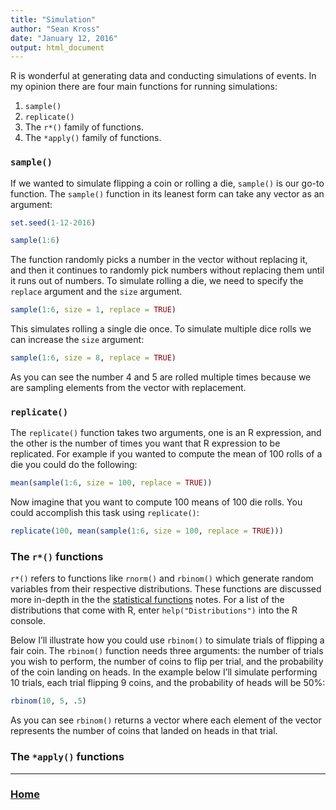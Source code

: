 ```yaml
---
title: "Simulation"
author: "Sean Kross"
date: "January 12, 2016"
output: html_document
---
```


R is wonderful at generating data and conducting simulations of events. In my
opinion there are four main functions for running simulations:

1. `sample()`
2. `replicate()`
3. The `r*()` family of functions.
4. The `*apply()` family of functions.

### `sample()`

If we wanted to simulate flipping a coin or rolling a die, `sample()` is our
go-to function. The `sample()` function in its leanest form can take any vector
as an argument:

```r
set.seed(1-12-2016)
```

```r
sample(1:6)
```

The function randomly picks a number in the vector without replacing it, and
then it continues to randomly pick numbers without replacing them until it
runs out of numbers. To simulate rolling a die, we need to specify the
`replace` argument and the `size` argument.

```r
sample(1:6, size = 1, replace = TRUE)
```

This simulates rolling a single die once. To simulate multiple dice rolls we can
increase the `size` argument:

```r
sample(1:6, size = 8, replace = TRUE)
```

As you can see the number 4 and 5 are rolled multiple times because we are
sampling elements from the vector with replacement.

### `replicate()`

The `replicate()` function takes two arguments, one is an R expression, and the
other is the number of times you want that R expression to be replicated. For
example if you wanted to compute the mean of 100 rolls of a die you could do
the following:

```r
mean(sample(1:6, size = 100, replace = TRUE))
```

Now imagine that you want to compute 100 means of 100 die rolls. You could
accomplish this task using `replicate()`:

```r
replicate(100, mean(sample(1:6, size = 100, replace = TRUE)))
```

### The `r*()` functions

`r*()` refers to functions like `rnorm()` and `rbinom()` which generate
random variables from their respective distributions. These functions are
discussed more in-depth in the the [statistical functions](stat.html) notes.
For a list of the distributions that come with R, enter `help("Distributions")`
into the R console.

Below I'll illustrate how you could use `rbinom()` to simulate trials of
flipping a fair coin. The `rbinom()` function needs three arguments: the number
of trials you wish to perform, the number of coins to flip per trial, and the
probability of the coin landing on heads. In the example below I'll simulate
performing 10 trials, each trial flipping 9 coins, and the probability of heads
will be 50%:

```r
rbinom(10, 5, .5)
```

As you can see `rbinom()` returns a vector where each element of the vector
represents the number of coins that landed on heads in that trial.

### The `*apply()` functions



---

### [Home](index.html)

